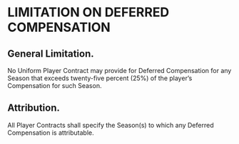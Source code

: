 # LIMITATION ON DEFERRED COMPENSATION

## General Limitation.

No Uniform Player Contract may provide for Deferred Compensation for any Season that exceeds twenty-five percent (25%) of the player's Compensation for such Season.

## Attribution.

All Player Contracts shall specify the Season(s) to which any Deferred Compensation is attributable.
